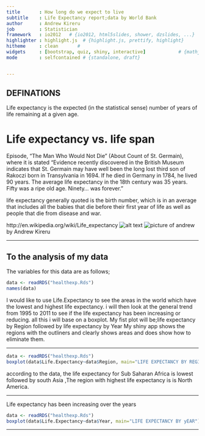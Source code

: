 ```yaml
---
title       : How long do we expect to live 
subtitle    : Life Expectancy report;data by World Bank
author      : Andrew Kireru
job         : Statistician
framework   : io2012   # {io2012, html5slides, shower, dzslides, ...}
highlighter : highlight.js  # {highlight.js, prettify, highlight}
hitheme     : clean       # 
widgets     : [bootstrap, quiz, shiny, interactive]            # {mathjax, quiz, bootstrap}
mode        : selfcontained # {standalone, draft}


---
```


## DEFINATIONS
Life expectancy is the expected (in the statistical sense) number of years of life remaining at a given age. 

Life expectancy vs. life span
==========================

Episode, "The Man Who Would Not Die" (About Count of St. Germain), where it is stated "Evidence recently discovered in the British Museum indicates that St. Germain may have well been the long lost third son of Rakoczi born in Transylvania in 1694. If he died in Germany in 1784, he lived 90 years. The average life expectancy in the 18th century was 35 years. Fifty was a ripe old age. Ninety... was forever."

life expectancy generally quoted is the  birth number, which is in an average that includes all the babies that die before their first year of life as well as people that die from disease and war.

http://en.wikipedia.org/wiki/Life_expectancy
![alt text](myimage.jpg)
![picture of andrew](andrew.jpg)
<footer>by Andrew Kireru</footer>

--- 

## To the analysis of my data 
The variables for this data are as follows;
```r
data <- readRDS("healthexp.Rds")
names(data)
```

I would like to use Life.Expectancy to see the areas in the world which have the lowest and highest life expectancy. i will then look at the general trend from 1995 to 2011 to see if the life expectancy has been increasing or reducing. all this i will base on a boxplot.
My fist plot will be;life expectancy by Region followed by life expectancy by Year
My shiny app shows the regions with the outliners and clearly shows areas and does show how to eliminate them. 

---

```r
data <- readRDS("healthexp.Rds")
boxplot(data$Life.Expectancy~data$Region, main="LIFE EXPECTANCY BY REGION")
```
according to the data, the life expectancy for Sub Saharan Africa is lowest  followed by south Asia ,The region with highest life expectancy is is North America.

---

Life expectancy has been increasing over the years

```r
data <- readRDS("healthexp.Rds")
boxplot(data$Life.Expectancy~data$Year, main="LIFE EXPECTANCY BY yEAR")
```
       
---